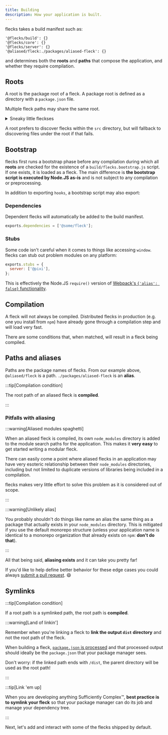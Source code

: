 ```yaml
---
title: Building
description: How your application is built.
---
```


flecks takes a build manifest such as:

```
'@flecks/build': {}
'@flecks/core': {}
'@flecks/server': {}
'@aliased/fleck:./packages/aliased-fleck': {}
```

and determines both the **roots** and **paths** that compose the application, and whether they
require compilation.

## Roots

A root is the package root of a fleck. A package root is defined as a directory with a
`package.json` file.

Multiple fleck paths may share the same root.

<details>
<summary>Sneaky little fleckses</summary>

`@flecks/react`'s root contains 7 flecks!

- `@flecks/react`
- `@flecks/react/client`
- `@flecks/react/router`
- `@flecks/react/router/client`
- `@flecks/react/router/server`
- `@flecks/react/server`
- `@flecks/react/tabs`

</details>

A root prefers to discover flecks within the `src` directory, but will fallback to discovering
files under the root if that fails.

## Bootstrap

flecks first runs a bootstrap phase before any compilation during which all **roots** are checked
for the existence of a `build/flecks.bootstrap.js` script. If one exists, it is loaded as a fleck.
The main difference is **the bootstrap script is executed by Node.JS as-is** and is not subject to
any compilation or preprocessing.

In addition to exporting `hooks`, a bootstrap script may also export:

### Dependencies

Dependent flecks will automatically be added to the build manifest.

```js
exports.dependencies = ['@some/fleck'];
```

### Stubs

Some code isn't careful when it comes to things like accessing `window`. flecks can stub out
problem modules on any platform:

```js
exports.stubs = {
  server: ['@pixi'],
};
```

This is effectively the Node.JS `require()` version of
[Webpack's `{'alias': false}` functionality](https://webpack.js.org/configuration/resolve/#resolvealias).

## Compilation

A fleck will not always be compiled. Distributed flecks in production (e.g. one you install from
`npm`) have already gone through a compilation step and will load very fast.

There are some conditions that, when matched, will result in a fleck being compiled.

## Paths and aliases

Paths are the package names of flecks. From our example above, `@aliased/fleck` is a
path. `./packages/aliased-fleck` is an **alias**.

:::tip[Compilation condition]

The root path of an aliased fleck is **compiled**.

:::

### Pitfalls with aliasing

:::warning[Aliased modules spaghetti]

When an aliased fleck is compiled, its own `node_modules` directory is added to the module search
paths for the application. This makes it **very easy** to get started writing a modular fleck.

There can easily come a point where aliased flecks in an application may have very esoteric
relationship between their `node_modules` directories, including but not limited to duplicate
versions of libraries being included in a compilation.

flecks makes very little effort to solve this problem as it is considered out of scope.

:::

:::warning[Unlikely alias]

You probably shouldn't do things like name an alias the same thing as a package that actually
exists in your `node_modules` directory. This is mitigated if you use the default monorepo
structure (unless your application name is identical to a monorepo organization that already
exists on `npm`: **don't do that**).

:::

All that being said, **aliasing exists** and it can take you pretty far!

If you'd like to help define better behavior for these edge cases you could always
[submit a pull request](https://github.com/cha0s/flecks/compare). :smile:

## Symlinks

:::tip[Compilation condition]

If a root path is a symlinked path, the root path is **compiled**.

:::warning[Land of linkin']

Remember when you're linking a fleck to **link the output `dist` directory** and not the root path
of the fleck.

When building a fleck, [`package.json` is processed](./package-json) and that processed output
should ideally be the `package.json` that your package manager sees.

Don't worry: if the linked path ends with `/dist`, the parent directory will be used as the root
path!

:::

:::tip[Link 'em up]

When you are developing anything Sufficiently Complex:tm:, **best practice is to symlink your
fleck** so that your package manager can do its job and manage your dependency tree.

:::

Next, let's add and interact with some of the flecks shipped by default.
